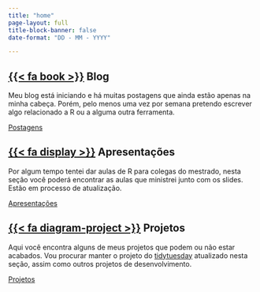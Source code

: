 ```yaml
---
title: "home"
page-layout: full
title-block-banner: false
date-format: "DD - MM - YYYY"

---
```



::: {.grid}

::: {.g-col-4}

## [{{< fa book >}}](blog.qmd) Blog

Meu blog está iniciando e há muitas postagens que ainda estão apenas na minha cabeça.
Porém, pelo menos uma vez por semana pretendo escrever algo relacionado a R ou 
a alguma outra ferramenta.

[Postagens](blog.qmd){.btn .btn-primary}

:::

::: {.g-col-4}

## [{{< fa display >}}](apresentacoes.qmd) Apresentações

Por algum tempo tentei dar aulas de R para colegas do mestrado, nesta seção você poderá
encontrar as aulas que ministrei junto com os slides.
Estão em processo de atualização.

[Apresentações](apresentacoes.qmd){.btn .btn-primary}

:::

::: {.g-col-4}

## [{{< fa diagram-project >}}](projetos.qmd) Projetos

Aqui você encontra alguns de meus projetos que podem ou não estar acabados.
Vou procurar manter o projeto do [tidytuesday](https://github.com/rfordatascience/tidytuesday)
atualizado nesta seção, assim como outros projetos de desenvolvimento.

[Projetos](projetos.qmd){.btn .btn-primary}

:::

:::